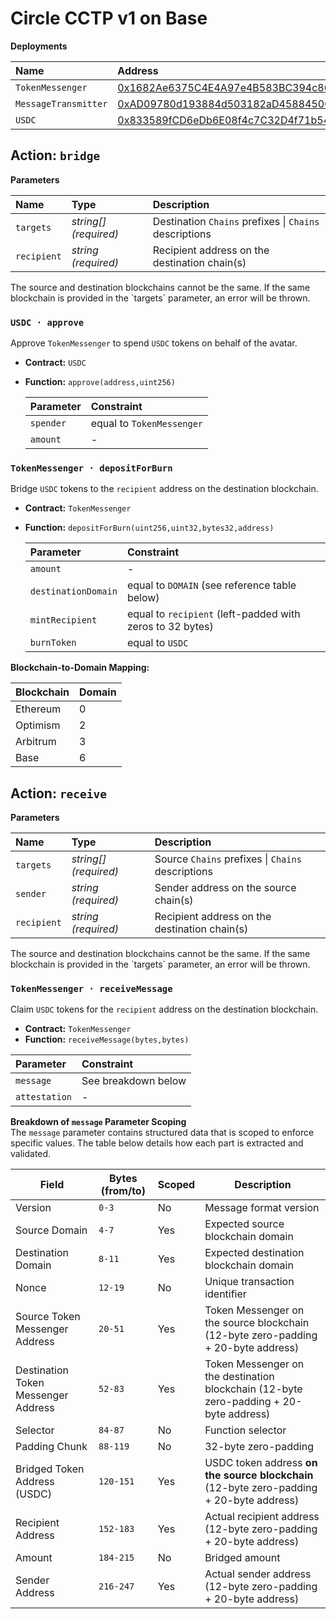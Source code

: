 
# Circle CCTP v1 on Base

**Deployments**

| Name                 | Address                                                                                                               |
| :------------------- | :-------------------------------------------------------------------------------------------------------------------- |
| `TokenMessenger`     | [0x1682Ae6375C4E4A97e4B583BC394c861A46D8962](https://basescan.org/address/0x1682Ae6375C4E4A97e4B583BC394c861A46D8962) |
| `MessageTransmitter` | [0xAD09780d193884d503182aD4588450C416D6F9D4](https://basescan.org/address/0xAD09780d193884d503182aD4588450C416D6F9D4) |
| `USDC`               | [0x833589fCD6eDb6E08f4c7C32D4f71b54bdA02913](https://basescan.org/address/0x833589fCD6eDb6E08f4c7C32D4f71b54bdA02913) |

## Action: `bridge`

**Parameters**

| Name        | Type                  | Description                                            |
| :---------- | :-------------------- | :----------------------------------------------------- |
| `targets`   | _string[] (required)_ | Destination `Chains` prefixes \| `Chains` descriptions |
| `recipient` | _string (required)_   | Recipient address on the destination chain(s)          |

<Callout type="error">
  The source and destination blockchains cannot be the same. If the same
  blockchain is provided in the `targets` parameter, an error will be thrown.
</Callout>

### `USDC · approve`

Approve `TokenMessenger` to spend `USDC` tokens on behalf of the avatar.

- **Contract:** `USDC`
- **Function:** `approve(address,uint256)`

  | Parameter | Constraint                |
  | :-------- | :------------------------ |
  | `spender` | equal to `TokenMessenger` |
  | `amount`  | -                         |

### `TokenMessenger · depositForBurn`

Bridge `USDC` tokens to the `recipient` address on the destination blockchain.

- **Contract:** `TokenMessenger`
- **Function:** `depositForBurn(uint256,uint32,bytes32,address)`

  | Parameter           | Constraint                                                |
  | :------------------ | :-------------------------------------------------------- |
  | `amount`            | -                                                         |
  | `destinationDomain` | equal to `DOMAIN` (see reference table below)             |
  | `mintRecipient`     | equal to `recipient` (left-padded with zeros to 32 bytes) |
  | `burnToken`         | equal to `USDC`                                           |

**Blockchain-to-Domain Mapping:**

| Blockchain | Domain |
| ---------- | ------ |
| Ethereum   | 0      |
| Optimism   | 2      |
| Arbitrum   | 3      |
| Base       | 6      |

## Action: `receive`

**Parameters**

| Name        | Type                  | Description                                       |
| :---------- | :-------------------- | :------------------------------------------------ |
| `targets`   | _string[] (required)_ | Source `Chains` prefixes \| `Chains` descriptions |
| `sender`    | _string (required)_   | Sender address on the source chain(s)             |
| `recipient` | _string (required)_   | Recipient address on the destination chain(s)     |

<Callout type="error">
  The source and destination blockchains cannot be the same. If the same
  blockchain is provided in the `targets` parameter, an error will be thrown.
</Callout>

### `TokenMessenger · receiveMessage`

Claim `USDC` tokens for the `recipient` address on the destination blockchain.

- **Contract:** `TokenMessenger`
- **Function:** `receiveMessage(bytes,bytes)`

| Parameter     | Constraint          |
| :------------ | :------------------ |
| `message`     | See breakdown below |
| `attestation` | -                   |

**Breakdown of `message` Parameter Scoping**  
The `message` parameter contains structured data that is scoped to enforce specific values. The table below details how each part is extracted and validated.

| Field                               | Bytes (from/to) | Scoped | Description                                                                              |
| ----------------------------------- | --------------- | ------ | ---------------------------------------------------------------------------------------- |
| Version                             | `0-3`           | No     | Message format version                                                                   |
| Source Domain                       | `4-7`           | Yes    | Expected source blockchain domain                                                        |
| Destination Domain                  | `8-11`          | Yes    | Expected destination blockchain domain                                                   |
| Nonce                               | `12-19`         | No     | Unique transaction identifier                                                            |
| Source Token Messenger Address      | `20-51`         | Yes    | Token Messenger on the source blockchain (12-byte zero-padding + 20-byte address)        |
| Destination Token Messenger Address | `52-83`         | Yes    | Token Messenger on the destination blockchain (12-byte zero-padding + 20-byte address)   |
| Selector                            | `84-87`         | No     | Function selector                                                                        |
| Padding Chunk                       | `88-119`        | No     | 32-byte zero-padding                                                                     |
| Bridged Token Address (USDC)        | `120-151`       | Yes    | USDC token address **on the source blockchain** (12-byte zero-padding + 20-byte address) |
| Recipient Address                   | `152-183`       | Yes    | Actual recipient address (12-byte zero-padding + 20-byte address)                        |
| Amount                              | `184-215`       | No     | Bridged amount                                                                           |
| Sender Address                      | `216-247`       | Yes    | Actual sender address (12-byte zero-padding + 20-byte address)                           |
